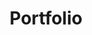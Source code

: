 ---
title: "Portfolio"
priority: 999
publishedAt: "2025-07-31"
summary: "This project, a personal portfolio built with Next.js and Once UI to showcase my professional experience, skills, and projects. Fully responsive and statically generated."
images:
  - "/images/projects/portfolio.png"
link: "https://github.com/serlox-hub/sergio-lopez-portfolio"
---